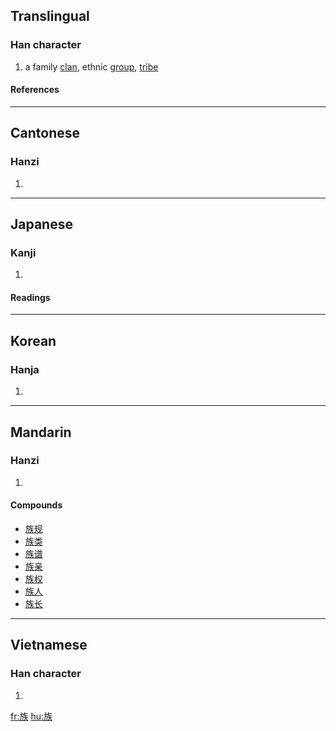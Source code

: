 ==Translingual==
===Han character===
{{Han char|rn=70|rad=方|as=07|sn=11|four=0823<sub>4</sub>|canj=卜尸人人大 (YSOOK)}}
# a family [[clan]], ethnic [[group]], [[tribe]]
====References====
{{Han ref|kx=0484.030|dkj=13661|dj=0846.030|hdz=32181.010|uh=65CF|ud=26063|bh=B1DA|bd=45530}}

----
==Cantonese==
===Hanzi===
{{yue-hanzi|jyut=|y=juk6}}
# {{defn|Cantonese}}

----
==Japanese==
===Kanji===
{{ja-kanji|grade=3|rs=方07}}
# {{defn|Japanese}} 
====Readings====
{{ja-readings|on=[[ぞく]] (zoku), [[そう]] (sō)|kun=[[やから]] (yakara)}}
 

----
==Korean==
===Hanja===
{{ko-hanja|hangeul=[[족]], [[주]]|eumhun=|rv=jok, ju|mr=chok, chu|y=cok, cwu}}
# {{defn|Korean}}

----
==Mandarin==
===Hanzi===
{{cmn-hanzi|pin=[[zú]] (zu2)|wg=tsu<sup>2</sup>}}
# {{defn|Mandarin}}

====Compounds====
*[[族规]]
*[[族类]]
*[[族谱]]
*[[族亲]]
*[[族权]]
*[[族人]]
*[[族长]]

----
==Vietnamese==
===Han character===
{{vi-hantu|tộc}}
# {{defn|Vietnamese}}

[[fr:族]]
[[hu:族]]